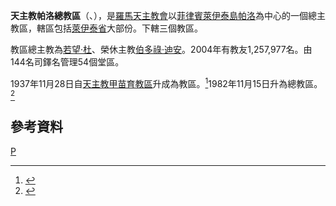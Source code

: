 {{Infobox Roman Catholic diocese
|Roman Catholic Diocese of = 天主教帕洛總教區
|Latin name of diocese = Archidioecesis Palensis 
|image = [[File:Palo_Cathedral_01.JPG|250px]]
|caption = 耶穌變容主教座堂
|location = [[菲律賓|菲律賓]]
|territory = 萊伊泰省
|population = 1,257,977
|rite = [[罗马礼|罗马礼]]
|patron =
|province = 
|established = 1948年
|cathedral = [[耶穌變容主教座堂_(帕洛)|耶穌變容座堂]]
|co-cathedral =
|coat_of_arms = [[File:Archdiocese_of_Palo_coat_of_arms.svg|175px]]
|leadership = 總主教
|website = 
|pope = 
|patriarch= 
|metropolitan = [[若望‧杜|若望‧杜]] 
|ordinary = 
|coadjutor archbishop = 
|coadjutor bishop =
|auxiliary = 
|emeritus = 伯多祿·迪安
}}

'''天主教帕洛總教區'''（{{lang-la|Archidioecesis Palensis}}、{{lang-tl|Arkidiyosesis ng Palo}}），是[[羅馬天主教會|羅馬天主教會]]以[[菲律賓|菲律賓]][[萊伊泰島|萊伊泰島]][[帕洛|帕洛]]為中心的一個總主教區，轄區包括[[萊伊泰省|萊伊泰省]]大部份。下轄三個教區。

教區總主教為[[若望‧杜|若望‧杜]]、榮休主教[[伯多祿·迪安|伯多祿·迪安]]。2004年有教友1,257,977名。由144名司鐸名管理54個堂區。

1937年11月28日自[[天主教甲苗育教區|天主教甲苗育教區]]升成為教區。<ref name="d">{{cite journal
|journal=[[宗座公報|宗座公報]]
|publisher=梵蒂岡出版社
|date=1938年
|volume=30
|title=A DIOECESI CALBAYOGANA IN INSULIS PHILIPPINIS TERRITORII PARS DISME MBRATUR, EX QUA NOVA ERIGITUR DIOECESIS ((PALENSIS)), METROPOLITANAE ECCLESIAE NOMINIS IESU SEU CAEBUANAE SUFFRAGANEA.
|page=245
|url=http://www.vatican.va/archive/aas/documents/AAS%2030%20%5B1938%5D%20-%20ocr.pdf
|access-date=2012-03-06
|archive-date=2013-03-03
|archive-url=https://web.archive.org/web/20130303051907/http://www.vatican.va/archive/aas/documents/AAS%2030%20[1938]%20-%20ocr.pdf
|dead-url=no
}}</ref>1982年11月15日升為總教區。<ref name="elevAd">{{cite journal
|journal=[[宗座公報|宗座公報]]
|publisher=梵蒂岡出版社
|date=1983年
|volume=75
|title=Nonnullis ab ecclesiastica provincia Caebuana detractis partibus, Palensis constituitur provincia ecclesiastica et sedes metropolitana.
|page=359
|url=http://www.vatican.va/archive/aas/documents/AAS%2075%20%5B1983%5D%20I%20-%20ocr.pdf
|access-date=2012-03-06
|archive-date=2010-03-27
|archive-url=https://web.archive.org/web/20100327065750/http://www.vatican.va/archive/aas/documents/AAS%2075%20%5B1983%5D%20I%20-%20ocr.pdf
|dead-url=no
}}</ref>
==參考資料==
{{reflist}}

[[Category:菲律賓天主教教區|P]]
{{菲律賓天主教教區}}